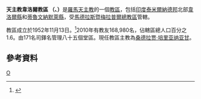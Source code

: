 {{Infobox Roman Catholic diocese
|Roman Catholic Diocese of = 天主教韋洛爾教區
|Latin name of diocese = Dioecesis Vellorensis
|image = 
|caption = 
|location = [[印度|印度]]
|territory = [[泰米爾納德邦|泰米爾納德邦]]北部兩縣
|population = 168,980
|rite =拉丁禮
|patron = 
|province = 馬德拉斯暨梅拉普爾
|established = 1952年
|cathedral = 聖母升天主教座堂
|co-cathedral =
|leadership =主教
|website = 
|pope = 
|metropolitan = 
|ordinary = 桑德拉贾·培里亚纳亚甘
|coadjutor archbishop =
|coadjutor bishop =
|auxiliary =
|emeritus =
}}
'''天主教韋洛爾教區 （{{lang-la|Dioecesis Vellorensis}}、{{lang-en|Diocese of Vellore}}）'''是[[羅馬天主教|羅馬天主教]]的一個[[教區|教區]]，包括[[印度|印度]][[泰米爾納德邦|泰米爾納德邦]]北部[[韋洛爾縣|韋洛爾縣]]和[[蒂魯文納默萊縣|蒂魯文納默萊縣]]，受[[天主教馬德拉斯暨梅拉普爾總教區|馬德拉斯暨梅拉普爾總教區]]管轄。

教區成立於1952年11月13日。<ref name="dio">{{cite journal
|journal=[[宗座公報|宗座公報]]
|publisher=[[梵蒂岡出版社|梵蒂岡出版社]]
|date=1953年
|volume=45
|title=Ex primaevae Ecclesiae
|page=214
|url=http://www.vatican.va/archive/aas/documents/AAS%2045%20%5B1953%5D%20-%20ocr.pdf
|access-date=2013-12-22
|archive-date=2010-03-27
|archive-url=https://web.archive.org/web/20100327065805/http://www.vatican.va/archive/aas/documents/AAS%2045%20%5B1953%5D%20-%20ocr.pdf
|dead-url=no
}}</ref>2010年有教友168,980名，佔轄區總人口百分之1.6。由171名司鐸名管理八十五個堂區。現任教區主教為[[桑德拉贾·培里亚纳亚甘|桑德拉贾·培里亚纳亚甘]]。

==參考資料==
{{reflist}}

{{印度天主教拉丁禮教區}}
[[Category:印度天主教教區|O]]